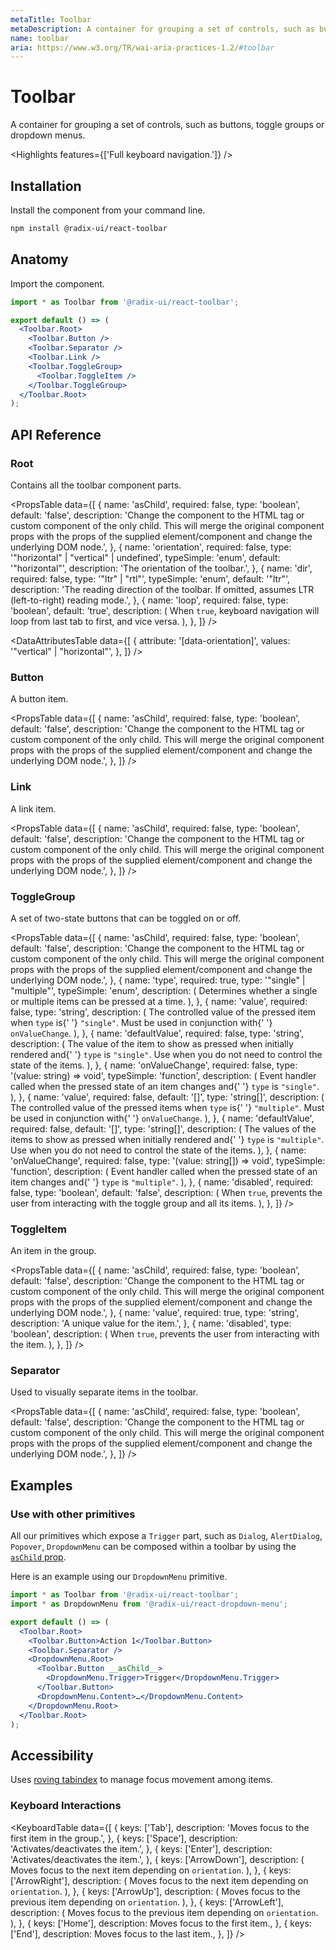 ```yaml
---
metaTitle: Toolbar
metaDescription: A container for grouping a set of controls, such as buttons, toggle groups or dropdown menus.
name: toolbar
aria: https://www.w3.org/TR/wai-aria-practices-1.2/#toolbar
---
```


# Toolbar

<Description>
  A container for grouping a set of controls, such as buttons, toggle groups or
  dropdown menus.
</Description>

<Highlights features={['Full keyboard navigation.']} />

## Installation

Install the component from your command line.

```bash
npm install @radix-ui/react-toolbar
```

## Anatomy

Import the component.

```jsx
import * as Toolbar from '@radix-ui/react-toolbar';

export default () => (
  <Toolbar.Root>
    <Toolbar.Button />
    <Toolbar.Separator />
    <Toolbar.Link />
    <Toolbar.ToggleGroup>
      <Toolbar.ToggleItem />
    </Toolbar.ToggleGroup>
  </Toolbar.Root>
);
```

## API Reference

### Root

Contains all the toolbar component parts.

<PropsTable
  data={[
    {
      name: 'asChild',
      required: false,
      type: 'boolean',
      default: 'false',
      description:
        'Change the component to the HTML tag or custom component of the only child. This will merge the original component props with the props of the supplied element/component and change the underlying DOM node.',
    },
    {
      name: 'orientation',
      required: false,
      type: '"horizontal" | "vertical" | undefined',
      typeSimple: 'enum',
      default: '"horizontal"',
      description: 'The orientation of the toolbar.',
    },
    {
      name: 'dir',
      required: false,
      type: '"ltr" | "rtl"',
      typeSimple: 'enum',
      default: '"ltr"',
      description:
        'The reading direction of the toolbar. If omitted, assumes LTR (left-to-right) reading mode.',
    },
    {
      name: 'loop',
      required: false,
      type: 'boolean',
      default: 'true',
      description: (
        <span>
          When <Code>true</Code>, keyboard navigation will loop from last tab to
          first, and vice versa.
        </span>
      ),
    },
  ]}
/>

<DataAttributesTable
  data={[
    {
      attribute: '[data-orientation]',
      values: '"vertical" | "horizontal"',
    },
  ]}
/>

### Button

A button item.

<PropsTable
  data={[
    {
      name: 'asChild',
      required: false,
      type: 'boolean',
      default: 'false',
      description:
        'Change the component to the HTML tag or custom component of the only child. This will merge the original component props with the props of the supplied element/component and change the underlying DOM node.',
    },
  ]}
/>

### Link

A link item.

<PropsTable
  data={[
    {
      name: 'asChild',
      required: false,
      type: 'boolean',
      default: 'false',
      description:
        'Change the component to the HTML tag or custom component of the only child. This will merge the original component props with the props of the supplied element/component and change the underlying DOM node.',
    },
  ]}
/>

### ToggleGroup

A set of two-state buttons that can be toggled on or off.

<PropsTable
  data={[
    {
      name: 'asChild',
      required: false,
      type: 'boolean',
      default: 'false',
      description:
        'Change the component to the HTML tag or custom component of the only child. This will merge the original component props with the props of the supplied element/component and change the underlying DOM node.',
    },
    {
      name: 'type',
      required: true,
      type: '"single" | "multiple"',
      typeSimple: 'enum',
      description: (
        <span>
          Determines whether a single or multiple items can be pressed at a
          time.
        </span>
      ),
    },
    {
      name: 'value',
      required: false,
      type: 'string',
      description: (
        <span>
          The controlled value of the pressed item when <Code>type</Code> is{' '}
          <Code>"single"</Code>. Must be used in conjunction with{' '}
          <Code>onValueChange</Code>.
        </span>
      ),
    },
    {
      name: 'defaultValue',
      required: false,
      type: 'string',
      description: (
        <span>
          The value of the item to show as pressed when initially rendered and{' '}
          <Code>type</Code> is <Code>"single"</Code>. Use when you do not need
          to control the state of the items.
        </span>
      ),
    },
    {
      name: 'onValueChange',
      required: false,
      type: '(value: string) => void',
      typeSimple: 'function',
      description: (
        <span>
          Event handler called when the pressed state of an item changes and{' '}
          <Code>type</Code> is <Code>"single"</Code>.
        </span>
      ),
    },
    {
      name: 'value',
      required: false,
      default: '[]',
      type: 'string[]',
      description: (
        <span>
          The controlled value of the pressed items when <Code>type</Code> is{' '}
          <Code>"multiple"</Code>. Must be used in conjunction with{' '}
          <Code>onValueChange</Code>.
        </span>
      ),
    },
    {
      name: 'defaultValue',
      required: false,
      default: '[]',
      type: 'string[]',
      description: (
        <span>
          The values of the items to show as pressed when initially rendered and{' '}
          <Code>type</Code> is <Code>"multiple"</Code>. Use when you do not need
          to control the state of the items.
        </span>
      ),
    },
    {
      name: 'onValueChange',
      required: false,
      type: '(value: string[]) => void',
      typeSimple: 'function',
      description: (
        <span>
          Event handler called when the pressed state of an item changes and{' '}
          <Code>type</Code> is <Code>"multiple"</Code>.
        </span>
      ),
    },
    {
      name: 'disabled',
      required: false,
      type: 'boolean',
      default: 'false',
      description: (
        <span>
          When <Code>true</Code>, prevents the user from interacting with the
          toggle group and all its items.
        </span>
      ),
    },
  ]}
/>

### ToggleItem

An item in the group.

<PropsTable
  data={[
    {
      name: 'asChild',
      required: false,
      type: 'boolean',
      default: 'false',
      description:
        'Change the component to the HTML tag or custom component of the only child. This will merge the original component props with the props of the supplied element/component and change the underlying DOM node.',
    },
    {
      name: 'value',
      required: true,
      type: 'string',
      description: 'A unique value for the item.',
    },
    {
      name: 'disabled',
      type: 'boolean',
      description: (
        <span>
          When <Code>true</Code>, prevents the user from interacting with the
          item.
        </span>
      ),
    },
  ]}
/>

### Separator

Used to visually separate items in the toolbar.

<PropsTable
  data={[
    {
      name: 'asChild',
      required: false,
      type: 'boolean',
      default: 'false',
      description:
        'Change the component to the HTML tag or custom component of the only child. This will merge the original component props with the props of the supplied element/component and change the underlying DOM node.',
    },
  ]}
/>

## Examples

### Use with other primitives

All our primitives which expose a `Trigger` part, such as `Dialog`, `AlertDialog`, `Popover`, `DropdownMenu` can be composed within a toolbar by using the [`asChild` prop](/docs/primitives/overview/styling#changing-the-rendered-element).

Here is an example using our `DropdownMenu` primitive.

```jsx line=9-11
import * as Toolbar from '@radix-ui/react-toolbar';
import * as DropdownMenu from '@radix-ui/react-dropdown-menu';

export default () => (
  <Toolbar.Root>
    <Toolbar.Button>Action 1</Toolbar.Button>
    <Toolbar.Separator />
    <DropdownMenu.Root>
      <Toolbar.Button __asChild__>
        <DropdownMenu.Trigger>Trigger</DropdownMenu.Trigger>
      </Toolbar.Button>
      <DropdownMenu.Content>…</DropdownMenu.Content>
    </DropdownMenu.Root>
  </Toolbar.Root>
);
```

## Accessibility

Uses [roving tabindex](https://www.w3.org/TR/wai-aria-practices-1.2/examples/radio/radio.html) to manage focus movement among items.

### Keyboard Interactions

<KeyboardTable
  data={[
    {
      keys: ['Tab'],
      description: 'Moves focus to the first item in the group.',
    },
    {
      keys: ['Space'],
      description: 'Activates/deactivates the item.',
    },
    {
      keys: ['Enter'],
      description: 'Activates/deactivates the item.',
    },
    {
      keys: ['ArrowDown'],
      description: (
        <span>
          Moves focus to the next item depending on <Code>orientation</Code>.
        </span>
      ),
    },
    {
      keys: ['ArrowRight'],
      description: (
        <span>
          Moves focus to the next item depending on <Code>orientation</Code>.
        </span>
      ),
    },
    {
      keys: ['ArrowUp'],
      description: (
        <span>
          Moves focus to the previous item depending on <Code>orientation</Code>.
        </span>
      ),
    },
    {
      keys: ['ArrowLeft'],
      description: (
        <span>
          Moves focus to the previous item depending on <Code>orientation</Code>.
        </span>
      ),
    },
    {
      keys: ['Home'],
      description: <span>Moves focus to the first item.</span>,
    },
    {
      keys: ['End'],
      description: <span>Moves focus to the last item.</span>,
    },
  ]}
/>
